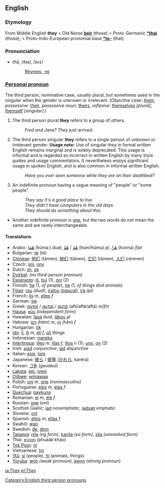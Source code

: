 ==English==

===Etymology===
From Middle English '''they''' < Old Norse '''[[þeir]]''' (those) < Proto-Germanic '''[[*thai]]''' (those), < Proto-Indo-European pronomial base '''[[*to-]]''' (that).

===Pronunciation===
*<i>th</i>ā, /ðeɪ/, /<tt>DeI</tt>/
*:[[Rhymes:English:-eɪ|Rhymes: -eɪ]]

===[[Personal pronoun]]===
The third person, nominative case, usually plural, but sometimes used in the singular when the gender is unknown or irrelevant.
(''Objective case'': [[them]], ''possessive'': [[their]], ''possessive noun''; [[theirs]], ''reflexive'': [[themselves]] ''[plural]'', [[themself]] ''[singular]''.)

# The third person plural '''they''' refers to a group of others.
#:''Fred and Jane? They just arrived.''
# The third person singular '''they''' refers to a single person of unknown or irrelevant gender. '''Usage note:''' Use of singular ''they'' in formal written English remains marginal and is widely deprecated. This usage is informal and is regarded as incorrect in written English by many style guides and usage commentators. It nevertheless enjoys significant usage in spoken English, and is also common in informal written English. 
#:''Have you ever seen someone while they are on their deathbed?''
# An indefinite pronoun having a vague meaning of "people" or "some people".
#:''They say it's a good place to live.''
#:''They didn't have computers in the old days.''
#:''They should do something about this.''
*Another indefinite pronoun is [[one]], but the two words do not mean the same and are rarely interchangeable.

====Translations====
*Arabic: [[هما|هُمَا]] (húmaː) ''dual'', [[‎‎هم|هُمُ]] / [[‎‎هم|هُمْ]] (hum/húmu) ''pl'', [[‎‎هن|هُنَّ]] (húnna) ''f/pl''
*Bulgarian: [[те]] (te)
*[[Chinese]]: [[他们]] (tāmen), [[她们]] (tāmen), [[它们]] (tāmen), [[人们]] (rénmen)
*Czech: [[oni]], [[ony]]
*Dutch: [[zij]], [[ze]]
*[[Dyirbal]]: ''(no third-person pronoun)''
*[[Esperanto]]: [[ili]], [[tiuj]] (1), [[oni]] (2)
*Finnish: [[he#Finnish|he]] (1, ''of people''), [[ne#Finnish|ne]] (1, ''of things and animals'')
*[[Fijian]]: [[rau]] ''(dual)'', [[iratou]] ''([[paucal]])'', [[ira]] ''(pl)''
*French: [[ils]] ''m'', [[elles]] ''f''
*German: [[sie]]
*Greek: [[αυτοί]] / [[αυταί]] / [[αυτά]] (aftí/afté/aftá) ''m/f/n''
*[[Hausa]]: [[súu]] ''(independent form)''
*Hawaiian: [[lāua]] ''dual'', [[lākou]] ''pl''
*Hebrew: [[הם]] (hēm) ''m'', [[הן]] (hēn) ''f''
*Hungarian: [[ők]]
*[[Ido]]: [[li]], [[ili]] ''m'', [[eli]] ''f'', [[oli]] ''things''
*Indonesian: [[mereka]]
*[[Interlingua]]: [[illes]] ''m'', [[illas]] ''f'', [[illos]] ''n'' (1); [[uno]], [[on]] (2)
*Irish: [[siad]] ''conjunctive'', [[iad]] ''disjunctive''
*Italian: [[essi]], [[loro]]
*Japanese: [[彼ら]] / [[彼等]] ([[かれら]], karéra)
*Korean: [[그들]] (geudeul)
*[[Lakota]]: [[epi]], [[iyepi]]
*[[Ojibwe]]: [[wiinawaa]]
*Polish: [[oni]]  ''m'', [[one]] ''(nonmasculine)''
*Portuguese: [[eles]] ''m'', [[elas]] ''f''
*[[Quechua]]: [[paykuna]]
*Romanian: [[ei]] ''m'', [[ele]] ''f''
*Russian: [[они]] (oní)
*Scottish Gaelic: [[iad]] ''nonemphatic'', [[iadsan]] ''emphatic''
*Slovene: [[oni]]
*Spanish: [[ellos]] ''m'', [[ellas]] ''f''
*Swahili: [[wao]]
*Swedish: [[de]], [[dom]]
*[[Tagalog]]: [[nila]] ''(ng form)'', [[kanila]] ''(sa form)'', [[sila]] ''(unmarked form)''
*Thai: [[พวกเขา]] (phuààk kháo)
*[[Tok Pisin]]: [[ol]]
*Vietnamese: [[họ]]
*[[!Xũ]]: [[si]] (people), [[hi]] (animals, things)
*[[Yoruba]]: [[wọ́n]] ''(weak pronoun)'', [[àwọn]] ''(strong pronoun)''

[[Category:English third person pronouns]]

[[ja:They]]
[[pl:They]]